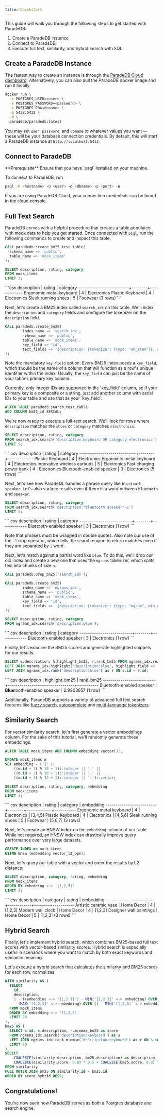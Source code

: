 ```yaml
---
title: Quickstart
---
```


This guide will walk you through the following steps to get started with ParadeDB:

1. Create a ParadeDB instance
2. Connect to ParadeDB
3. Execute full text, similarity, and hybrid search with SQL

## Create a ParadeDB Instance

The fastest way to create an instance is through the [ParadeDB Cloud dashboard](https://dashboard.paradedb.com).
Alternatively, you can also pull the ParadeDB docker image and run it locally.

```bash
docker run \
  -e POSTGRES_USER=<user> \
  -e POSTGRES_PASSWORD=<password> \
  -e POSTGRES_DB=<dbname> \
  -p 5432:5432 \
  -d \
  paradedb/paradedb:latest
```

You may set `user`, `password`, and `dbname` to whatever values you want — these will be your database
connection credentials. By default, this will start a ParadeDB instance at `http://localhost:5432`.

## Connect to ParadeDB

<Note>
  **Prerequisite** Ensure that you have `psql` installed on your machine.
</Note>

To connect to ParadeDB, run

```bash
psql -h <hostname> -U <user> -d <dbname> -p <port> -W
```

If you are using ParadeDB Cloud, your connection credentials can be found in the cloud console.

## Full Text Search

ParadeDB comes with a helpful procedure that creates a table populated with mock data to help
you get started. Once connected with `psql`, run the following commands to create and inspect
this table.

```sql
CALL paradedb.create_bm25_test_table(
  schema_name => 'public',
  table_name => 'mock_items'
);

SELECT description, rating, category
FROM mock_items
LIMIT 3;
```

<Accordion title="Expected Response">
```csv
       description        | rating |  category
--------------------------+--------+-------------
 Ergonomic metal keyboard |      4 | Electronics
 Plastic Keyboard         |      4 | Electronics
 Sleek running shoes      |      5 | Footwear
(3 rows)
```
</Accordion>

Next, let's create a BM25 index called `search_idx` on this table. We'll index the
`description` and `category` fields and configure the tokenizer on the `description` field.

```sql
CALL paradedb.create_bm25(
        index_name => 'search_idx',
        schema_name => 'public',
        table_name => 'mock_items',
        key_field => 'id',
        text_fields => '{description: {tokenizer: {type: "en_stem"}}, category: {}}'
);
```

Note the mandatory `key_field` option. Every BM25 index needs a `key_field`, which should
be the name of a column that will function as a row's unique identifier within the index. Usually, the `key_field`
can just be the name of your table's primary key column.

<Note>
Currently, only integer IDs are supported in the `key_field` column, so if your primary key is a composite
or a string, just add another column with serial IDs to your table and use that as your `key_field`.

```sql
ALTER TABLE paradedb.search_test_table
ADD COLUMN bm25_id SERIAL;
````
</Note>

We're now ready to execute a full-text search. We'll look for rows where `description` matches the `shoes` or
`category` matches `electronics`.

```sql
SELECT description, rating, category
FROM search_idx.search('description:keyboard OR category:electronics')
LIMIT 5;
```

<Accordion title="Expected Response">
``` csv
         description         | rating |  category
-----------------------------+--------+-------------
 Plastic Keyboard            |      4 | Electronics
 Ergonomic metal keyboard    |      4 | Electronics
 Innovative wireless earbuds |      5 | Electronics
 Fast charging power bank    |      4 | Electronics
 Bluetooth-enabled speaker   |      3 | Electronics
(5 rows)
```
</Accordion>

Next, let's see how ParadeQL handles a phrase query like `bluetooth speaker`. Let's also surface results even
if there is a word between `bluetooth` and `speaker`.

```sql
SELECT description, rating, category
FROM search_idx.search('description:"bluetooth speaker"~1')
LIMIT 5;
```

<Accordion title="Expected Response">
``` csv
        description        | rating |  category
---------------------------+--------+-------------
 Bluetooth-enabled speaker |      3 | Electronics
(1 row)
```
</Accordion>

Note that phrases must be wrapped in double quotes. Also note our use of the `~1` slop operator,
which tells the search engine to return matches even if they are separated by `1` word.

Next, let's match against a partial word like `blue`. To
do this, we'll drop our old index and create a new one that uses the `ngrams` tokenizer,
which splits text into chunks of size `n`.

```sql
CALL paradedb.drop_bm25('search_idx');

CALL paradedb.create_bm25(
        index_name => 'ngrams_idx',
        schema_name => 'public',
        table_name => 'mock_items',
        key_field => 'id',
        text_fields => '{description: {tokenizer: {type: "ngram", min_gram: 4, max_gram: 4, prefix_only: false}}, category: {}}'
);

SELECT description, rating, category
FROM ngrams_idx.search('description:blue');
```

<Accordion title="Expected Response">
``` csv
        description        | rating |  category
---------------------------+--------+-------------
 Bluetooth-enabled speaker |      3 | Electronics
(1 row)
```
</Accordion>

Finally, let's examine the BM25 scores and generate highlighted snippets for our results.

```sql
SELECT s.description, h.highlight_bm25, r.rank_bm25 FROM ngrams_idx.search('description:blue') as s
LEFT JOIN ngrams_idx.highlight('description:blue', highlight_field => 'description') as h ON s.id = h.id
LEFT JOIN ngrams_idx.rank('description:blue') as r ON s.id = r.id;
```

<Accordion title="Expected Response">
``` csv
        description        |          highlight_bm25          | rank_bm25
---------------------------+----------------------------------+-----------
 Bluetooth-enabled speaker | <b>Blue</b>tooth-enabled speaker | 2.9903657
(1 row)
```
</Accordion>

Additionally, ParadeDB supports a variety of advanced full text search features like [fuzzy search](/latest/search/fuzzy),
[autocomplete](/latest/search/autocomplete),and [multi-language tokenizers](/latest/indexing/bm25#tokenizers).

## Similarity Search

For vector similarity search, let's first generate a vector embeddings column. For the sake of this tutorial, we'll
randomly generate these embeddings.

```sql
ALTER TABLE mock_items ADD COLUMN embedding vector(3);

UPDATE mock_items m
SET embedding = ('[' ||
    ((m.id + 1) % 10 + 1)::integer || ',' ||
    ((m.id + 2) % 10 + 1)::integer || ',' ||
    ((m.id + 3) % 10 + 1)::integer || ']')::vector;

SELECT description, rating, category, embedding
FROM mock_items
LIMIT 3;
```

<Accordion title="Expected Response">
``` csv
       description        | rating |  category   | embedding
--------------------------+--------+-------------+-----------
 Ergonomic metal keyboard |      4 | Electronics | [3,4,5]
 Plastic Keyboard         |      4 | Electronics | [4,5,6]
 Sleek running shoes      |      5 | Footwear    | [5,6,7]
(3 rows)
```
</Accordion>

Next, let's create an HNSW index on the `embedding` column of our table.
While not required, an HNSW index can drastically improve query performance over very large datasets.

```sql
CREATE INDEX on mock_items
USING hnsw (embedding vector_l2_ops);
```

Next, let's query our table with a vector and order the results by L2 distance:

```sql
SELECT description, category, rating, embedding
FROM mock_items
ORDER BY embedding <-> '[1,2,3]'
LIMIT 3;
```

<Accordion title="Expected Response">
``` csv
       description       |  category  | rating | embedding
-------------------------+------------+--------+-----------
 Artistic ceramic vase   | Home Decor |      4 | [1,2,3]
 Modern wall clock       | Home Decor |      4 | [1,2,3]
 Designer wall paintings | Home Decor |      5 | [1,2,3]
(3 rows)
```
</Accordion>

## Hybrid Search

Finally, let's implement hybrid search, which combines BM25-based full text scores with vector-based
similarity scores. Hybrid search is especially useful in scenarios where you want to match by both
exact keywords and semantic meaning.

Let's execute a hybrid search that calculates the similarity and BM25 scores for each row, normalizes


```sql
WITH similarity AS (
  SELECT
    id,
    description,
    1 - ((embedding <-> '[1,2,3]') - MIN('[1,2,3]' <-> embedding) OVER ()) /
      (MAX('[1,2,3]' <-> embedding) OVER () - MIN('[1,2,3]' <-> embedding) OVER ()) AS score
  FROM mock_items
  ORDER BY embedding <-> '[1,2,3]'
  LIMIT 20
),
bm25 AS (
  SELECT s.id, s.description, r.minmax_bm25 as score
  FROM ngrams_idx.search('description:keyboard') as s
  LEFT JOIN ngrams_idx.rank_minmax('description:keyboard') as r ON s.id = r.id
  LIMIT 20
)
SELECT
    COALESCE(similarity.description, bm25.description) as description,
    COALESCE(similarity.score, 0.0) * 0.5 + COALESCE(bm25.score, 0.0) * 0.5 AS score_hybrid
FROM similarity
FULL OUTER JOIN bm25 ON similarity.id = bm25.id
ORDER BY score_hybrid DESC;
```

## Congratulations!

You've now seen how ParadeDB serves as both a Postgres database and search engine.
